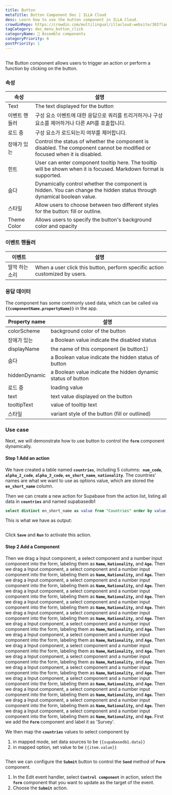 ```yaml
---
title: Button
metaTitle: Button Component Doc | ILLA Cloud
desc: Learn how to use the button component in ILLA Cloud.
crowdinRepo: https://crowdin.com/multilingual/illacloud-website/303?languages=en&filter=basic&value=0
tagCategory: doc_menu_button_click
categoryName: 🧬 Assemble components
categoryPriority: 6
postPriority: 1
---
```


## <h2 hidden>What is Button?</h2>

The Button component allows users to trigger an action or perform a function by clicking on the button. 

### 속성

| 속성          | 설명                                                                                                                        |
| ----------- | ------------------------------------------------------------------------------------------------------------------------- |
| Text        | The text displayed for the button                                                                                         |
| 이벤트 핸들러     | 구성 요소 이벤트에 대한 응답으로 쿼리를 트리거하거나 구성 요소를 제어하거나 다른 API를 호출합니다.                                                                 |
| 로드 중        | 구성 요소가 로드되는지 여부를 제어합니다.                                                                                                   |
| 장애가 있는      | Control the status of whether the component is disabled. The component cannot be modified or focused when it is disabled. |
| 힌트          | User can enter component tooltip here. The tooltip will be shown when it is focused. Markdown format is supported.        |
| 숨다          | Dynamically control whether the component is hidden. You can change the hidden status through dynamical boolean value.    |
| 스타일         | Allow users to choose between two different styles for the button: fill or outline.                                       |
| Theme Color | Allows users to specify the button's background color and opacity                                                         |

### 이벤트 핸들러

| 이벤트      | 설명                                                                          |
| -------- | --------------------------------------------------------------------------- |
| 딸깍 하는 소리 | When a user click this button, perform specific action customized by users. |

### 응답 데이터

The component has some commonly used data, which can be called via **`{{componentName.propertyName}}`** in the app.

| Property name | 설명                                                           |
| ------------- | ------------------------------------------------------------ |
| colorScheme   | background color of the button                               |
| 장애가 있는        | a Boolean value indicate the disabled status                 |
| displayName   | the name of this component (ie button1)                      |
| 숨다            | a Boolean value indicate the hidden status of button         |
| hiddenDynamic | a Boolean value indicate the hidden dynamic status of button |
| 로드 중          | loading value                                                |
| text          | text value displayed on the button                           |
| tooltipText   | value of tooltip text                                        |
| 스타일           | variant style of the button (fill or outlined)               |

### Use case

Next, we will demonstrate how to use button to control the **`form`** component dynamically. 

#### Step 1 Add an action

We have created a table named **`countries`**, including 5 columns:  **`num_code`**,  **`alpha_2_code`**, **`alpha_3_code`**, **`en_short_name`**, **`nationality`**. The countries’ names are what we want to use as options value, which are stored the **`en_short_name`** column.

Then we can create a new action for Supabase from the action list, listing all data in **`countries`** and named supabasedb1 

```sql
select distinct en_short_name as value from "Countries" order by value;
```

This is what we have as output:

<img src='https://cdn.illacloud.com/official-website/img/docs/countries.png' alt='' />

Click **`Save`** and **`Run`** to activate this action.

#### Step 2 Add a Component

Then we drag a Input component, a select component and a number input component into the form, labeling them as **`Name`, `Nationality`,** and **`Age`.** Then we drag a Input component, a select component and a number input component into the form, labeling them as **`Name`, `Nationality`,** and **`Age`.** Then we drag a Input component, a select component and a number input component into the form, labeling them as **`Name`, `Nationality`,** and **`Age`.** Then we drag a Input component, a select component and a number input component into the form, labeling them as **`Name`, `Nationality`,** and **`Age`.** Then we drag a Input component, a select component and a number input component into the form, labeling them as **`Name`, `Nationality`,** and **`Age`.** Then we drag a Input component, a select component and a number input component into the form, labeling them as **`Name`, `Nationality`,** and **`Age`.** Then we drag a Input component, a select component and a number input component into the form, labeling them as **`Name`, `Nationality`,** and **`Age`.** Then we drag a Input component, a select component and a number input component into the form, labeling them as **`Name`, `Nationality`,** and **`Age`.** Then we drag a Input component, a select component and a number input component into the form, labeling them as **`Name`, `Nationality`,** and **`Age`.** Then we drag a Input component, a select component and a number input component into the form, labeling them as **`Name`, `Nationality`,** and **`Age`.** Then we drag a Input component, a select component and a number input component into the form, labeling them as **`Name`, `Nationality`,** and **`Age`.** Then we drag a Input component, a select component and a number input component into the form, labeling them as **`Name`, `Nationality`,** and **`Age`.** Then we drag a Input component, a select component and a number input component into the form, labeling them as **`Name`, `Nationality`,** and **`Age`.** Then we drag a Input component, a select component and a number input component into the form, labeling them as **`Name`, `Nationality`,** and **`Age`.** Then we drag a Input component, a select component and a number input component into the form, labeling them as **`Name`, `Nationality`,** and **`Age`.** First we add the **`Form`** component and label it as 'Survey'.

We then map the **`countries`** values to select component by 

1.  in mapped mode, set data sources to be `{{supabasedb1.data}}` 
2.  in mapped option, set value to be `{{item.value}}`

<img src='https://cdn.illacloud.com/official-website/img/docs/button1.png' alt='' />

Then we can configure the **`Submit`** button to control the **`Send`** method of **`Form`** component. 

1.  In the Edit event handler, select **`Control component`** in action, select the **`form`** component that you want to update as the target of the event.
2.  Choose the **`Submit`** action. 

<img src='https://cdn.illacloud.com/official-website/img/docs/countries2.png' alt='' />
